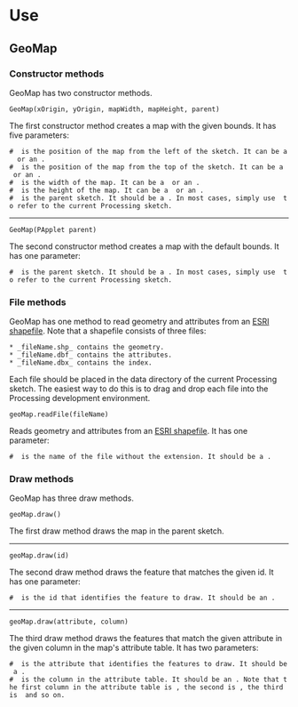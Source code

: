 =Use=

==GeoMap==

===Constructor methods===

GeoMap has two constructor methods.

<code language="processing">GeoMap(xOrigin, yOrigin, mapWidth, mapHeight, parent)</code>

The first constructor method creates a map with the given bounds. It has five parameters:

 # {{{xOrigin}}} is the position of the map from the left of the sketch. It can be a {{{float}}} or an {{{int}}}.
 # {{{yOrigin}}} is the position of the map from the top of the sketch. It can be a {{{float}}} or an {{{int}}}.
 # {{{mapWidth}}} is the width of the map. It can be a {{{float}}} or an {{{int}}}.
 # {{{mapHeight}}} is the height of the map. It can be a {{{float}}} or an {{{int}}}.
 # {{{parent}}} is the parent sketch. It should be a {{{PApplet}}}. In most cases, simply use {{{this}}} to refer to the current Processing sketch.

----
<code language="processing">GeoMap(PApplet parent)</code>

The second constructor method creates a map with the default bounds. It has one parameter:

 # {{{parent}}} is the parent sketch. It should be a {{{PApplet}}}. In most cases, simply use {{{this}}} to refer to the current Processing sketch.

===File methods===

GeoMap has one method to read geometry and attributes from an [http://en.wikipedia.org/wiki/Shapefile ESRI shapefile]. Note that a shapefile consists of three files:

 * _fileName.shp_ contains the geometry.
 * _fileName.dbf_ contains the attributes.
 * _fileName.dbx_ contains the index.

Each file should be placed in the data directory of the current Processing sketch. The easiest way to do this is to drag and drop each file into the Processing development environment.

<code language="processing">geoMap.readFile(fileName)</code>

Reads geometry and attributes from an [http://en.wikipedia.org/wiki/Shapefile ESRI shapefile]. It has one parameter:

 # {{{fileName}}} is the name of the file without the extension. It should be a {{{String}}}.

===Draw methods===

GeoMap has three draw methods.

<code language="processing">geoMap.draw()</code>

The first draw method draws the map in the parent sketch.

----
<code language="processing">geoMap.draw(id)</code>

The second draw method draws the feature that matches the given id. It has one parameter:

 # {{{id}}} is the id that identifies the feature to draw. It should be an {{{int}}}.

----
<code language="processing">geoMap.draw(attribute, column)</code>

The third draw method draws the features that match the given attribute in the given column in the map's attribute table. It has two parameters:

 # {{{attribute}}} is the attribute that identifies the features to draw. It should be a {{{String}}}.
 # {{{column}}} is the column in the attribute table. It should be an {{{int}}}. Note that the first column in the attribute table is {{{0}}}, the second is {{{1}}}, the third is {{{2}}} and so on.